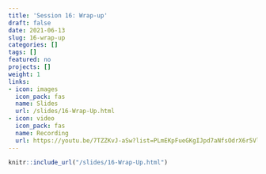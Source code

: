```yaml
---
title: 'Session 16: Wrap-up'
draft: false
date: 2021-06-13
slug: 16-wrap-up
categories: []
tags: []
featured: no
projects: []
weight: 1
links:
- icon: images
  icon_pack: fas
  name: Slides
  url: /slides/16-Wrap-Up.html
- icon: video
  icon_pack: fas
  name: Recording
  url: https://youtu.be/7TZZKvJ-aSw?list=PLmEKpFueGKgIJpd7aNfsOdrX6r5VlsVpn&t=13512
---
```


```r
knitr::include_url("/slides/16-Wrap-Up.html")
```
